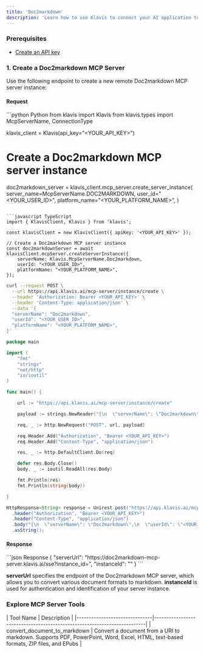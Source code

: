```yaml
---
title: 'Doc2markdown'
description: 'Learn how to use Klavis to connect your AI application to Doc2markdown MCP Server'
---
```




### Prerequisites

- [Create an API key](https://www.klavis.ai/home/api-keys)

### 1. Create a Doc2markdown MCP Server

Use the following endpoint to create a new remote Doc2markdown MCP server instance:

#### Request
<CodeGroup>
```python Python
from klavis import Klavis
from klavis.types import McpServerName, ConnectionType

klavis_client = Klavis(api_key="<YOUR_API_KEY>")

# Create a Doc2markdown MCP server instance
doc2markdown_server = klavis_client.mcp_server.create_server_instance(
    server_name=McpServerName.DOC2MARKDOWN,
    user_id="<YOUR_USER_ID>",
    platform_name="<YOUR_PLATFORM_NAME>",
)
```

```javascript TypeScript
import { KlavisClient, Klavis } from 'klavis';

const klavisClient = new KlavisClient({ apiKey: '<YOUR_API_KEY>' });

// Create a Doc2markdown MCP server instance
const doc2markdownServer = await klavisClient.mcpServer.createServerInstance({
    serverName: Klavis.McpServerName.Doc2markdown,
    userId: "<YOUR_USER_ID>",
    platformName: "<YOUR_PLATFORM_NAME>",
});
```

```bash cURL
curl --request POST \
  --url https://api.klavis.ai/mcp-server/instance/create \
  --header 'Authorization: Bearer <YOUR_API_KEY>' \
  --header 'Content-Type: application/json' \
  --data '{
  "serverName": "Doc2markdown",
  "userId": "<YOUR_USER_ID>",
  "platformName": "<YOUR_PLATFORM_NAME>",
}'
```

```go Go
package main

import (
	"fmt"
	"strings"
	"net/http"
	"io/ioutil"
)

func main() {

	url := "https://api.klavis.ai/mcp-server/instance/create"

	payload := strings.NewReader("{\n  \"serverName\": \"Doc2markdown\",\n  \"userId\": \"<YOUR_USER_ID>\",\n  \"platformName\": \"<YOUR_PLATFORM_NAME>\"\n}")

	req, _ := http.NewRequest("POST", url, payload)

	req.Header.Add("Authorization", "Bearer <YOUR_API_KEY>")
	req.Header.Add("Content-Type", "application/json")

	res, _ := http.DefaultClient.Do(req)

	defer res.Body.Close()
	body, _ := ioutil.ReadAll(res.Body)

	fmt.Println(res)
	fmt.Println(string(body))

}
```

```java Java
HttpResponse<String> response = Unirest.post("https://api.klavis.ai/mcp-server/instance/create")
  .header("Authorization", "Bearer <YOUR_API_KEY>")
  .header("Content-Type", "application/json")
  .body("{\n  \"serverName\": \"Doc2markdown\",\n  \"userId\": \"<YOUR_USER_ID>\",\n  \"platformName\": \"<YOUR_PLATFORM_NAME>\"\n}")
  .asString();
```
</CodeGroup>

#### Response
<CodeGroup>
```json Response
{
  "serverUrl": "https://doc2markdown-mcp-server.klavis.ai/sse?instance_id=<instance-id>",
  "instanceId": "<instance-id>"
}
```
</CodeGroup>

<Check>**serverUrl** specifies the endpoint of the Doc2markdown MCP server, which allows you to convert various document formats to markdown.</Check>
<Note>**instanceId** is used for authentication and identification of your server instance.</Note>

### Explore MCP Server Tools

<Accordion title="Tools Information">
| Tool Name                     | Description                                                              |
|-------------------------------|--------------------------------------------------------------------------|
| convert_document_to_markdown  | Convert a document from a URI to markdown. Supports PDF, PowerPoint, Word, Excel, HTML, text-based formats, ZIP files, and EPubs |
</Accordion>
